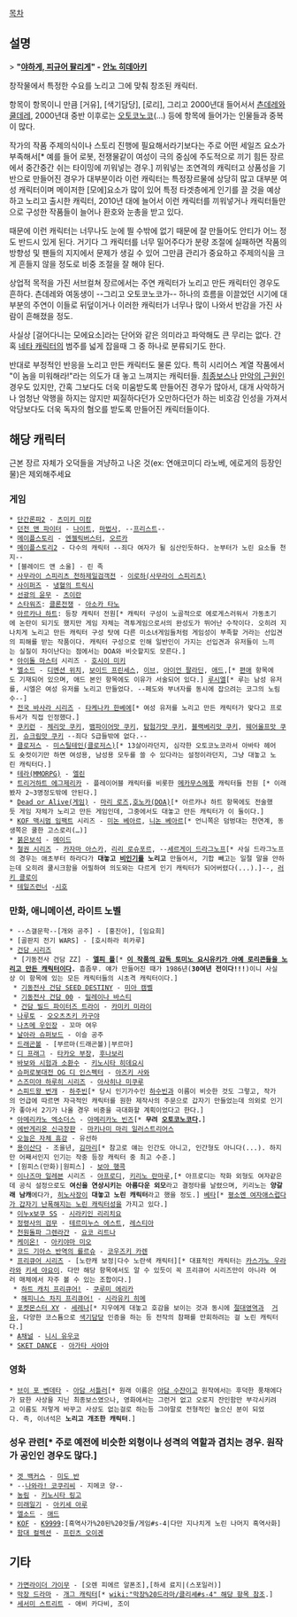 [[목차]]

== 설명 ==
> '''"[[마키나미 마리 일러스트리어스|야하게, 피규어 팔리게]]" - [[안노 히데아키]]'''

창작물에서 특정한 수요를 노리고 그에 맞춰 창조된 캐릭터.

항목이 항목이니 만큼 [거유], [색기담당], [로리], 그리고 2000년대 들어서서 [[츤데레]]와 [[쿨데레]], 2000년대 중반 이후로는 [[오토코노코]](...) 등에 항목에 들어가는 인물들과 중복이 많다.

작가의 작품 주제의식이나 스토리 진행에 필요해서라기보다는 주로 어떤 세일즈 요소가 부족해서[* 예를 들어 로봇, 전쟁물같이 여성이 극의 중심에 주도적으로 끼기 힘든 장르에서 중간중간 쉬는 타이밍에 끼워넣는 경우.] 끼워넣는 조연격의 캐릭터고 상품성을 기반으로 만들어진 경우가 대부분이라 이런 캐릭터는 특정장르물에 상당히 많고 대부분 여성 캐릭터이며 메이저한 [모에]요소가 많이 있어 특정 타겟층에게 인기를 끌 것을 예상하고 노리고 출시한 캐릭터, 2010년 대에 늘어서 이런 캐릭터를 끼워넣거나 캐릭터들만으로 구성한 작품들이 늘어나 환호와 눈총을 받고 있다.

때문에 이런 캐릭터는 너무나도 눈에 띌 수밖에 없기 때문에 잘 만들어도 안티가 어느 정도 반드시 있게 된다. 거기다 그 캐릭터를 너무 밀어주다가 분량 조절에 실패하면 작품의 방향성 및 팬들의 지지에서 문제가 생길 수 있어 그만큼 관리가 중요하고 주제의식을 크게 흔들지 않을 정도로 비중 조절을 잘 해야 된다.

상업적 목적을 가진 서브컬쳐 장르에서는 주연 캐릭터가 노리고 만든 캐릭터인 경우도 흔하다. 츤데레와 여동생이 --그리고 오토코노코가-- 하나의 흐름을 이끌었던 시기에 대부분의 주연이 이들로 뒤덮이거나 이러한 캐릭터가 너무나 많이 나와서 반감을 가진 사람이 흔해졌을 정도.

사실상 [걸어다니는 모에요소]라는 단어와 같은 의미라고 파악해도 큰 무리는 없다. 간혹 [[네타 캐릭터]]의 범주를 넓게 잡을때 그 중 하나로 분류되기도 한다. 

반대로 부정적인 반응을 노리고 만든 캐릭터도 물론 있다. 특히 시리어스 계열 작품에서 "이 놈을 미워해라!"라는 의도가 대 놓고 느껴지는 캐릭터들. [[최종보스]]나 [[만악의 근원]]인 경우도 있지만, 간혹 그보다도 더욱 미움받도록 만들어진 경우가 많아서, 대개 사악하거나 엄청난 악행을 하지는 않지만 찌질하다던가 오만하다던가 하는 비호감 인성을 가져서 악당보다도 더욱 독자의 혐오를 받도록 만들어진 캐릭터들이다.

== 해당 캐릭터 ==
근본 장르 자체가 오덕들을 겨냥하고 나온 것(ex: 연애코미디 라노베, 에로게의 등장인물)은 제외해주세요

=== 게임 ===
 * [[단간론파2]] - [[츠미키 미캉]]
 * [[던전 앤 파이터]] - [[나이트(던전 앤 파이터)|나이트]], [[마법사(던전 앤 파이터)|마법사]], --[[프리스트(던전 앤 파이터)|프리스트]]--
 * [[메이플스토리]] - [[엔젤릭버스터]], [[오르카(메이플스토리)|오르카]]
 * [[메이플스토리2]] - 다수의 캐릭터 --죄다 여자가 될 심산인듯하다. 눈부터가 노린 요소들 천지--
 * [블레이드 앤 소울] - 린 족
 * [[사무라이 스피리츠 천하제일검객전]] - [[이로하(사무라이 스피리츠)]] 
 * [[사이퍼즈]] - [[냉혈의 트릭시]]
 * [[선광의 윤무]] - [[츠이란]]
 * [[스타워즈]]: [[클론전쟁]] - [[아소카 타노]]
 * [[아르카나 하트]]: 등장 캐릭터 전원[* 캐릭터 구성이 노골적으로 에로게스러워서 가동초기에 논란이 되기도 했지만 게임 자체는 격투게임으로서의 완성도가 뛰어난 수작이다. 오히려 지나치게 노리고 만든 캐릭터 구성 탓에 다른 미소녀게임들처럼 게임성이 부족할 거라는 선입견의 피해를 받는 작품이다. 캐릭터 구성으로 인해 일반인이 가지는 선입견과 유저들이 느끼는 실질이 차이난다는 점에서는 DOA와 비슷할지도 모른다.]
 * [[아이돌 마스터]] 시리즈 - [[호시이 미키]]
 * [[엘소드]] - [[디멘션 위치]], [[보이드 프린세스]], [[이브(엘소드)|이브]], [[아이언 팔라딘]], [[애드(엘소드)|애드]],[* [[편애]] 항목에도 기재되어 있으며, 애드 본인 항목에도 이유가 서술되어 있다.] [[루시엘]][* 루는 남성 유저를, 시엘은 여성 유저를 노리고 만들었다. --페도와 부녀자를 동시에 잡으려는 코그의 노림수--]
 * [[전국 바사라 시리즈]] - [[타케나카 한베에(전국 바사라)|타케나카 한베에]][* 여성 유저를 노리고 만든 캐릭터가 맞다고 프로듀서가 직접 인정했다.]
 * [[쿠키런]] - [[체리맛 쿠키]], [[뱀파이어맛 쿠키]], [[탐험가맛 쿠키]], [[블랙베리맛 쿠키]], [[웨어울프맛 쿠키]], [[슈크림맛 쿠키]] --죄다 S급들밖에 없다.--
 * [[클로저스]] - [[미스틸테인(클로저스)]][* 13살이라던지, 심각한 오토코노코라서 아바타 헤어도 숏컷이기만 하면 여성용, 남성용 모두를 쓸 수 있다라는 설정이라던지, 그냥 대놓고 노린 캐릭터다.]
 * [[테라(MMORPG)]] - [[엘린]]
 * [[트리거하트 에그제리카]] - 플레이어블 캐릭터를 비롯한 [[메카무스메]]풍 캐릭터들 전원 [* 이래봤자 2~3명정도밖에 안된다.]
 * [[Dead or Alive(게임)]] - [[마리 로즈]],[[호노카(DOA)]][* 아르카나 하트 항목에도 전술했듯 게임 자체가 노리고 만든 게임인데, 그중에서도 대놓고 만든 캐릭터가 이 둘이다.]
 * [[KOF 맥시멈 임팩트]] 시리즈 - [[미논 베아르]], [[니논 베아르]][* 언니쪽은 덤벙대는 천연계, 동생쪽은 쿨한 고스로리(…)]
 * [[붉은보석]] - [[메이드]]
 * [[철권 시리즈]] - [[카자마 아스카]], [[리리 로슈포르]], --[[세르게이 드라그노프]][* 사실 드라그노프의 경우는 애초부터 하라다가 '''대놓고 [[비인기]]를 노리고''' 만들어서, 기합 빼고는 일절 말을 안하는데 오히려 쿨시크함을 어필하여 의도와는 다르게 인기 캐릭터가 되어버렸다(...).]--, [[러키 클로이]]
 * [[테일즈런너]] -[[시호]]

=== 만화, 애니메이션, 라이트 노벨 ===
 * --스갤문학--[개와 공주] - [홍진아], [임요희]
 * [골판지 전기 WARS] - [호시하라 히카루]
 * [[건담 시리즈]]
  * [기동전사 건담 ZZ] - '''[[엘피 플]]'''[* '''[[토미노 변태설|이 작품의 감독 토미노 요시유키가 아예 로리콘들을 노리고 만든 캐릭터]]이다.''' 흠좀무. 얘가 만들어진 때가 1986년('''30여년 전이다!!!''')이니 사실상 이 항목에 있는 모든 캐릭터들의 시초격 캐릭터이다.]
  * [[기동전사 건담 SEED DESTINY]] - [[미아 캠벨]]
  * [[기동전사 건담 00]] - [[밀레이나 바스티]]
  * [[건담 빌드 파이터즈 트라이]] - [[카미키 미라이]]
 * [[나루토]] - [[오오츠츠키 카구야]]
 * [[나츠메 우인장]] - 꼬마 여우
 * [[날아라 슈퍼보드]] - 이슬 공주
 * [[드래곤볼]] - [부르마(드래곤볼)|부르마]
 * [[디 프래그]] - [[타카오 부장]], [[후나보리]]
 * [[바보와 시험과 소환수]] - [[키노시타 히데요시]]
 * [[슈퍼로봇대전 OG 디 인스펙터]] - [[아즈키 사와]]
 * [[스즈미야 하루히 시리즈]] - [[아사히나 미쿠루]]
 * [[스피드왕 번개]] - [[하주빈]][* 당시 인기가수인 [[하수빈]]과 이름이 비슷한 것도 그렇고, 작가의 언급에 따르면 자극적인 캐릭터를 원한 제작사의 주문으로 갑자기 만들었는데 의외로 인기가 좋아서 2기가 나올 경우 비중을 극대화할 계획이었다고 한다.]
 * [[아메리카노 엑소더스]] - [[아메리카노 빈즈]][* '''무려 [[오토코노코]]다.''']
 * [[에반게리온 신극장판]] - [[마키나미 마리 일러스트리어스]]
 * [[오늘은 자체 휴강]] - 유선하
 * [[용이산다]] - 조을년, [[김마리(용이산다)|김마리]][* 참고로 얘는 인간도 아니고, 인간형도 아니다(...). 하지만 어째서인지 인기는 작중 등장 캐릭터 중 최고 수준.]
 * [원피스(만화)|원피스] - [[보아 행콕]]
 * [[이나즈마 일레븐]] 시리즈 - [[아프로디]], [[키리노 란마루]],[* 아프로디는 작화 외형도 여자같은데 공식 설정으로도 '''여신을 연상시키는 아름다운 외모'''라고 결정타를 날렸으며, 키리노는 '''양갈래 남캐'''에다가, [[히노 아키히로|히노사장]]이 '''대놓고 노린 캐릭터'''라고 했을 정도.] [[베타(이나즈마 일레븐 GO)|베타]][* [[이중인격|평소엔 여자애스럽다가 갑자기 난폭해지는 노린 캐릭터성]]을 가지고 있다.]
 * [[이누x보쿠 SS]] - [[시라키인 리리치요]]
 * [[정령사의 검무]] - [[테르미누스 에스트]], [[레스티아]]
 * [[천원돌파 그렌라간]] - [[요코 리트나]]
 * [[케이온!]] - [[아키야마 미오]]
 * [[코드 기아스 반역의 를르슈]] - [[코우즈키 카렌]]
 * [[프리큐어 시리즈]] - [노란캐 보정|다수 노란색 캐릭터][* 대표적인 캐릭터는 [[카스가노 우라라]]와 [[키세 야요이]]. 다만 해당 항목에서도 알 수 있듯이 꼭 프리큐어 시리즈만이 아니라 여러 매체에서 자주 볼 수 있는 조합이다.]
  * [[하트 캐치 프리큐어!]] - [[쿠루미 에리카]]
  * [[해피니스 차지 프리큐어!]] - [[시라유키 히메]]
 * [[포켓몬스터 XY(애니메이션)|포켓몬스터 XY]] - [[세레나(포켓몬스터)/애니메이션|세레나]][* 지우에게 대놓고 호감을 보이는 것과 동시에 [[절대영역]]과  [[거유]], 다양한 코스튬으로 [[색기담당]] 인증을 하는 등 전작의 참패를 만회하려는 걸 노린 캐릭터다.]
 * [[A채널]] - [[니시 유우코]]
 * [[SKET DANCE]] - [[아가타 사아야]]

=== 영화 ===
 * [[브이 포 벤데타]] - [[아담 서틀러]][* 원래 이름은 [[아담 수잔]]이고 원작에서는 후덕한 풍채에다가 묘한 사상을 지닌 최종보스였으나, 영화에서는 그런거 없고 오로지 잔인함만 부각시키려고 이름도 저렇게 바꾸고 사상도 없는걸로 하는등 그야말로 전형적인 높으신 분이 되었다. 즉, 이녀석은 '''노리고 개조한 캐릭터'''.]

=== 성우 관련[* 주로 예전에 비슷한 외형이나 성격의 역할과 겹치는 경우. 원작가 공인인 경우도 많다.] ===
 * [[겟 백커스]] - [[미도 반]]
 * --[[나와라! 코쿠리씨]] - 지메코 양--
 * [[농림]] - [[키노시타 링고]]
 * [[미래일기]] - [[아키세 아루]]
 * [[엘소드]] - [[애드(엘소드)|애드]]
 * [[KOF]] - [[K9999]]:[흑역사가%20된%20것들/게임#s-4|다만 지나치게 노린 나머지 흑역사화]
 * [[함대 컬렉션]] - [[프린츠 오이겐(함대 컬렉션)|프린츠 오이겐]]
 
== 기타 ==
 * [[가면라이더 가이무]] - [오렌 피에르 알폰조],[하세 료지|(스포일러)]
 * [[막장 드라마]] - [[개그 캐릭터]][* [[wiki:"막장%20드라마/클리셰#s-4" 해당 항목 참조]].]
 * [[세서미 스트리트]] - 애비 카다비, 조이
